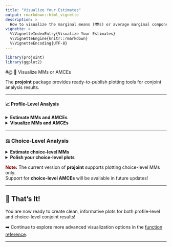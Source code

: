```yaml
---
title: "Visualize Your Estimates"
output: rmarkdown::html_vignette
description: >
  How to visualize the marginal means (MMs) or average marginal component effects (AMCEs).
vignette: >
  %\VignetteIndexEntry{Visualize Your Estimates}
  %\VignetteEngine{knitr::rmarkdown}
  %\VignetteEncoding{UTF-8}
---
```


```r
library(projoint)
library(ggplot2)
```

#@ 🎨 Visualize MMs or AMCEs

The **projoint** package provides ready-to-publish plotting tools for conjoint analysis results.

---

#### 📈 Profile-Level Analysis

<details>
<summary><b>Estimate MMs and AMCEs</b></summary>

```r
# Estimate profile-level MMs and AMCEs
mm   <- projoint(out1_arranged, .structure = "profile_level") 
amce <- projoint(out1_arranged, .structure = "profile_level", .estimand = "amce")
```
</details>

<details>
<summary><b>Visualize MMs and AMCEs</b></summary>

```r
# Plotting profile-level MMs
plot(mm)
plot(mm, .estimates = "uncorrected")
plot(mm, .estimates = "both")

# Plotting profile-level AMCEs
plot(amce)
plot(amce, .estimates = "uncorrected")
plot(amce, .estimates = "both")
```

</details>

---

### ⚖️ Choice-Level Analysis

<details>
<summary><b>Estimate choice-level MMs</b></summary>

Specify your quantity of interest:

```r
qoi_mm <- set_qoi(
  .structure = "choice_level", 
  .att_choose = "att1", 
  .lev_choose = "level1", 
  .att_notchoose = "att1", 
  .lev_notchoose = "level3"
)
```

Estimate choice-level MMs:

```r
choice_mm <- projoint(
  .data = out1_arranged, 
  .qoi = qoi_mm, 
  .ignore_position = TRUE
)

print(choice_mm)
summary(choice_mm)
plot(choice_mm)
```

</details>

<details>
<summary><b>Polish your choice-level plots</b></summary>

```r
plot(choice_mm,
     .labels = c("15% of pre-tax income", "30% of pre-tax income")) +
  labs(y = "Marginal mean",
       x = "Housing Cost") +
  coord_cartesian(ylim = c(0, 1)) +
  geom_hline(yintercept = 0.5, linetype = "dashed", color = "darkgray")
```

</details>

<span style="color:DarkRed"><b>Note:</b></span> The current version of **projoint** supports plotting choice-level MMs only.  
Support for **choice-level AMCEs** will be available in future updates!

---

## 🌟 That's It!

You are now ready to create clean, informative plots for both profile-level and choice-level conjoint results!

➡️ Continue to explore more advanced visualization options in the [function reference](../reference/index.html).

---